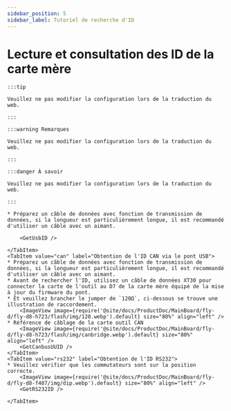 ```yaml
---
sidebar_position: 5
sidebar_label: Tutoriel de recherche d'ID
---
```









# Lecture et consultation des ID de la carte mère

    :::tip

    Veuillez ne pas modifier la configuration lors de la traduction du web.

    :::

    :::warning Remarques

    Veuillez ne pas modifier la configuration lors de la traduction du web.

    :::

    :::danger À savoir

    Veuillez ne pas modifier la configuration lors de la traduction du web.

    :::

<Tabs>
    <TabItem value="usb" label="Obtention de l'ID USB" default>
        
    * Préparez un câble de données avec fonction de transmission de données, si la longueur est particulièrement longue, il est recommandé d'utiliser un câble avec un aimant.

        <GetUsbID />
        
    </TabItem>
    <TabItem value="can" label="Obtention de l'ID CAN via le pont USB">
    * Préparez un câble de données avec fonction de transmission de données, si la longueur est particulièrement longue, il est recommandé d'utiliser un câble avec un aimant.
    * Avant de rechercher l'ID, utilisez un câble de données XT30 pour connecter la carte de l'outil au D7 de la carte mère équipé de la mise à jour du firmware du pont.
    * Et veuillez brancher le jumper de `120Ω`, ci-dessous se trouve une illustration de raccordement.
        <ImageView image={require('@site/docs/ProductDoc/MainBoard/fly-d/fly-d8-h723/flash/img/120.webp').default} size="80%" align="left" />
    * Référence de câblage de la carte outil CAN
        <ImageView image={require('@site/docs/ProductDoc/MainBoard/fly-d/fly-d8-h723/flash/img/canbridge.webp').default} size="80%" align="left" />   
        <GetCanbusUUID />
    </TabItem>
    <TabItem value="rs232" label="Obtention de l'ID RS232">
    * Veuillez vérifier que les commutateurs sont sur la position correcte.
        <ImageView image={require('@site/docs/ProductDoc/MainBoard/fly-d/fly-d8-f407/img/dip.webp').default} size="80%" align="left" />              
        <GetRS232ID />

    </TabItem>
</Tabs>

